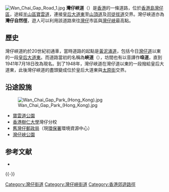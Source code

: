 {{distinguish|灣仔自然教育徑}}
{{Infobox Hong Kong Road
|   中文街道名稱    =  灣仔峽道
|   英文街道名稱    =  Wan Chai Gap Road
|   圖片        =  File:HK Wan Chai Gap Road north.jpg
|   圖片說明    =  灣仔峽道之北段
|   路段總長度  =  1.2
|   車速限制    =  0
|   行車線數量  =  
|   所在地區    =  [[灣仔區|灣仔區]]
|   起點        =  [[皇后大道東_(街道)|皇后大道東]]/[[太原街|太原街]]
|   終點        =  [[山頂道|山頂道]]/[[司徒拔道|司徒拔道]]/[[布力徑|布力徑]]/
[[中峽道|中峽道]]/[[金馬倫山道|金馬倫山道]]/[[甘道|甘道]]
|   通車日期    = 約20世紀初
| 舊有名稱 = 峽道（喼道）
| 命名日期 =1941年7月18日
}}
[[File:Wan_Chai_Gap_Road_1.jpg|thumb]]
'''灣仔峽道'''（{{lang-en|Wan Chai Gap Road}}）是[[香港|香港]]的一條道路，位於[[香港島|香港島]][[灣仔區|灣仔區]]，途經[[半山區|半山區]][[寶雲道|寶雲道]]，連接[[皇后大道|皇后大道東]]至[[山頂道|山頂道]]及[[司徒拔道|司徒拔道]]交界。灣仔峽道亦為'''灣仔自然徑'''，遊人可以利用該道路來往[[灣仔|灣仔]]市區與[[灣仔峽|灣仔峽]]最高點。

==歷史==
灣仔峽道約於20世紀初通車，當時道路的起點是[[黃泥涌道|黃泥涌道]]，包括今日[[灣仔道|灣仔道]]以東的一段[[皇后大道東_(街道)|皇后大道東]]。而道路當初的名稱為'''峽道'''（'''{{lang-en|Gap Road}}'''），坊間也有以音譯作'''喼道'''，直到1941年7月18日改為現名。到了1948年，灣仔峽道在灣仔道以東的一段撥給皇后大道東，此後灣仔峽道的盡頭變成位於皇后大道東與[[太原街|太原街]]交界。

==沿途設施==
[[File:Wan_Chai_Gap_Park_(Hong_Kong).jpg|thumb]]
*[[寶雲道公園|寶雲道公園]]
*[[香港樹仁大學|香港樹仁大學]]灣仔分校
*[[舊灣仔郵政局|舊灣仔郵政局]]（現[[環境保護署_(香港)|環保署]]環境資源中心）
*[[灣仔峽公園|灣仔峽公園]]

== 参考文献 ==
{{Reflist}}
{{ReflistH}}
* {{cite web |URL = http://www.ofta.gov.hk/en/ca_bd/country_map/OFTA-112.pdf |publisher = [[電訊管理局|電訊管理局]] |title = 灣仔自然徑流動電話網絡接收情況 |year = 2008年5月10日 }}
{{ReflistF}}

{{-}}
{{灣仔舊區街道}}

[[Category:灣仔街道|Category:灣仔街道]]
[[Category:灣仔峽街道|Category:灣仔峽街道]]
[[Category:香港郊遊路徑|Category:香港郊遊路徑]]

{{HK-trans-stub}}